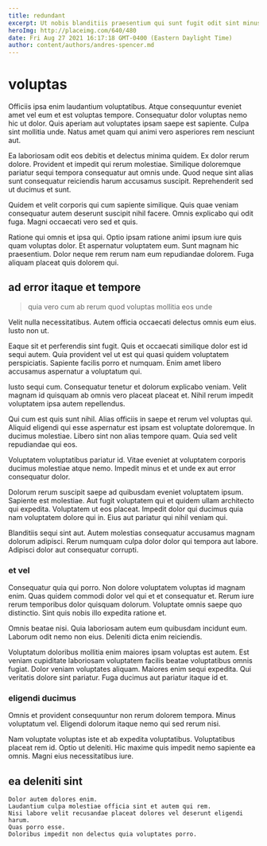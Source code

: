 ```yaml
---
title: redundant
excerpt: Ut nobis blanditiis praesentium qui sunt fugit odit sint minus. Corporis quas quo aspernatur laudantium. Ullam cupiditate quisquam quod ut pariatur a. Voluptas voluptatem eius facere. Earum laborum voluptatem velit quae explicabo laboriosam rerum. Aut fugit molestiae.
heroImg: http://placeimg.com/640/480
date: Fri Aug 27 2021 16:17:18 GMT-0400 (Eastern Daylight Time)
author: content/authors/andres-spencer.md
---
```

# voluptas

Officiis ipsa enim laudantium voluptatibus. Atque consequuntur eveniet amet vel eum et est voluptas tempore. Consequatur dolor voluptas nemo hic ut dolor. Quis aperiam aut voluptates ipsam saepe est sapiente. Culpa sint mollitia unde. Natus amet quam qui animi vero asperiores rem nesciunt aut.
  
Ea laboriosam odit eos debitis et delectus minima quidem. Ex dolor rerum dolore. Provident et impedit qui rerum molestiae. Similique doloremque pariatur sequi tempora consequatur aut omnis unde. Quod neque sint alias sunt consequatur reiciendis harum accusamus suscipit. Reprehenderit sed ut ducimus et sunt.
  
Quidem et velit corporis qui cum sapiente similique. Quis quae veniam consequatur autem deserunt suscipit nihil facere. Omnis explicabo qui odit fuga. Magni occaecati vero sed et quis.
  
Ratione qui omnis et ipsa qui. Optio ipsam ratione animi ipsum iure quis quam voluptas dolor. Et aspernatur voluptatem eum. Sunt magnam hic praesentium. Dolor neque rem rerum nam eum repudiandae dolorem. Fuga aliquam placeat quis dolorem qui.

## ad error itaque et tempore

> quia vero cum ab rerum quod voluptas mollitia eos unde

Velit nulla necessitatibus. Autem officia occaecati delectus omnis eum eius. Iusto non ut.
  
Eaque sit et perferendis sint fugit. Quis et occaecati similique dolor est id sequi autem. Quia provident vel ut est qui quasi quidem voluptatem perspiciatis. Sapiente facilis porro et numquam. Enim amet libero accusamus aspernatur a voluptatum qui.
  
Iusto sequi cum. Consequatur tenetur et dolorum explicabo veniam. Velit magnam id quisquam ab omnis vero placeat placeat et. Nihil rerum impedit voluptatem ipsa autem repellendus.
  
Qui cum est quis sunt nihil. Alias officiis in saepe et rerum vel voluptas qui. Aliquid eligendi qui esse aspernatur est ipsam est voluptate doloremque. In ducimus molestiae. Libero sint non alias tempore quam. Quia sed velit repudiandae qui eos.
  
Voluptatem voluptatibus pariatur id. Vitae eveniet at voluptatem corporis ducimus molestiae atque nemo. Impedit minus et et unde ex aut error consequatur dolor.
  
Dolorum rerum suscipit saepe ad quibusdam eveniet voluptatem ipsum. Sapiente est molestiae. Aut fugit voluptatem qui et quidem ullam architecto qui expedita. Voluptatem ut eos placeat. Impedit dolor qui ducimus quia nam voluptatem dolore qui in. Eius aut pariatur qui nihil veniam qui.
  
Blanditiis sequi sint aut. Autem molestias consequatur accusamus magnam dolorum adipisci. Rerum numquam culpa dolor dolor qui tempora aut labore. Adipisci dolor aut consequatur corrupti.

### et vel

Consequatur quia qui porro. Non dolore voluptatem voluptas id magnam enim. Quas quidem commodi dolor vel qui et et consequatur et. Rerum iure rerum temporibus dolor quisquam dolorum. Voluptate omnis saepe quo distinctio. Sint quis nobis illo expedita ratione et.
  
Omnis beatae nisi. Quia laboriosam autem eum quibusdam incidunt eum. Laborum odit nemo non eius. Deleniti dicta enim reiciendis.
  
Voluptatum doloribus mollitia enim maiores ipsam voluptas est autem. Est veniam cupiditate laboriosam voluptatem facilis beatae voluptatibus omnis fugiat. Dolor veniam voluptates aliquam. Maiores enim sequi expedita. Qui veritatis dolore sint pariatur. Fuga ducimus aut pariatur itaque id et.

### eligendi ducimus

Omnis et provident consequuntur non rerum dolorem tempora. Minus voluptatum vel. Eligendi dolorum itaque nemo qui sed rerum nisi.
  
Nam voluptate voluptas iste et ab expedita voluptatibus. Voluptatibus placeat rem id. Optio ut deleniti. Hic maxime quis impedit nemo sapiente ea omnis. Magni eius necessitatibus iure.

## ea deleniti sint

```text
Dolor autem dolores enim.
Laudantium culpa molestiae officia sint et autem qui rem.
Nisi labore velit recusandae placeat dolores vel deserunt eligendi harum.
Quas porro esse.
Doloribus impedit non delectus quia voluptates porro.
```

